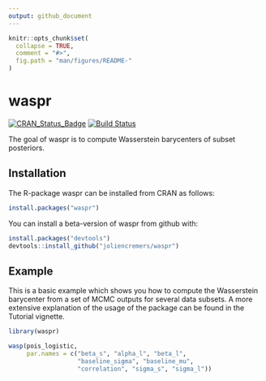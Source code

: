 ```yaml
---
output: github_document
---
```


<!-- README.md is generated from README.Rmd. Please edit that file -->

```r
knitr::opts_chunk$set(
  collapse = TRUE,
  comment = "#>",
  fig.path = "man/figures/README-"
)
```
# waspr
[![CRAN_Status_Badge](http://www.r-pkg.org/badges/version/waspr)](https://cran.r-project.org/package=waspr)
[![Build Status](https://travis-ci.org/joliencremers/waspr.svg?branch=master)](https://travis-ci.org/joliencremers/waspr)

The goal of waspr is to compute Wasserstein barycenters of subset posteriors. 

## Installation

The R-package waspr can be installed from CRAN as follows:

```r
install.packages("waspr")
```

You can install a beta-version of waspr from github with:

```r
install.packages("devtools")
devtools::install_github("joliencremers/waspr")
```

## Example

This is a basic example which shows you how to compute the Wasserstein
barycenter from a set of MCMC outputs for several data subsets. A more extensive
explanation of the usage of the package can be found in the Tutorial vignette.

```r
library(waspr)

wasp(pois_logistic,
     par.names = c("beta_s", "alpha_l", "beta_l",
                   "baseline_sigma", "baseline_mu",
                   "correlation", "sigma_s", "sigma_l"))
```
